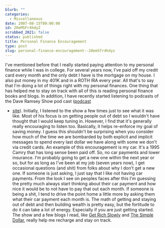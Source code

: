 ```yaml
---
blurb: ""
categories:
  - Miscellaneous
date: 2007-08-15T00:00:00
id: 20eM5Fr4hdyZ
scrubbed_2021: false
status: published
title: Personal Finance Encouragement
type: post
slug: personal-finance-encouragement--20em5fr4hdyz
---
```


I've mentioned before that I really started paying attention to my
personal finance while I was in college. For several years now,
I've paid off my credit card every month and the only debt I have
is the mortgage on my house. I also put money in my 401K and in a
ROTH IRA every year. All that's to say that I'm doing a lot of
things right with my personal finances. One thing that has helped
me to stay on track with all of this is reading personal finance
books and blogs. In addition, I have recently started listening to
podcasts of the Dave Ramsey Show pod cast
([podcast](http://www.daveramsey.com/media/audio/podcast/podcast.xml)
- [site](http://www.daveramsey.com/)). Initially, I listened to the
show a few times just to see what it was like. Most of his focus is
on getting people out of debt so I wouldn't have thought that I
would keep tuning in. However, I find that it's generally really
encouraging to listen too. Basically, it helps re-enforce my goal
of saving money. I guess this shouldn't be surprising when you
consider how much of the time we are bombarded by both explicit and
implicit messages to spend every last dollar we have along with
some we don't via credit cards. An example of this encouragement is
my car. It's a 1995 Camry that has long sense been paid off. So, no
car payments and lower insurance. I'm probably going to get a new
one within the next year or so, but for as long as I've been at my
job (seven years now), I get occasional questions (and shit) from
folks about why I don't get a new one. If someone is just asking, I
just say that I like not having car payments. From the look I see
on peoples faces after this I'm guessing the pretty much always
start thinking about their car payment and how nice it would be to
not have to pay that out each month. If someone is being a shit, I
tend to drive the point home a little more by asking them what
their car payment each month is. The math of getting and staying
out of debt and then building wealth is pretty easy, but the
fortitude to do it can take a lot of energy. Especially if you are
just getting started. The show and a few blogs I read, like
[Get Rich Slowly](http://www.getrichslowly.org/blog/) and
[The Simple Dollar](http://www.thesimpledollar.com/), really help
me recharge and stay on track.
